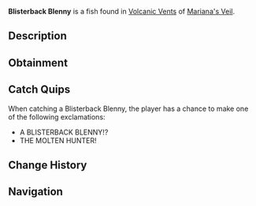 {{FishInfobox
|image          = Blisterback Blenny.png
|rarity         = Mythical
|sea            = First Sea
|location       = [[Volcanic Vents]]
|sublocation    = 
|sources        = Fishing Rod
|radar_location = 
|prog_speed     = -65
|xp             = 1500
|weather        = Clear
|time           = Day
|season         = Summer
|bait           = Fish Head
|base_weight    = 2800
|base_value     = 6300
|weight_range   = 1800
|base_chance    = 0.01
|base_resil     = 10
}}
'''Blisterback Blenny''' is a {{Rarity|Mythical}} fish found in [[Volcanic Vents]] of [[Mariana's Veil]].

== Description ==
{{Description|A colossal fish with jagged, obsidian fins and an inner fire that lights up its body. It is said to be faster than a tsunami.|Bestiary Entry}}

== Obtainment ==
{{Description|If the skies are clear and the air is hot, be ready.|Bestiary Hint}}
{{Fish Availability|
Mariana's Veil/Volcanic Vents
|top_rods      = 
Free Spirit Rod\310666.44\393246.31;
Leviathan's Fang Rod\295405.8\370794.11;
Trident Rod\270073.54\341133.41;
Azure Of Lagoon\241648.4\303701.41;
No-Life Rod\213218.33\266559.62;
Riptide Rod\160611.54\199007.07;
Challenger's Rod\204972.29\256635.84;
Lobster Rod\170178.94\213023.86;
Seraphic Rod\206974.84\255997.55;
Astralhook Rod\203936.8\254353.05;
Ethereal Prism Rod\202594.42\248700.38;
Rod Of The Forgotten Fang\190297.6\237361.37;
Blazebringer Rod\183526.32\227619.25;
Verdant Shear Rod\172905.99\214792.9;
Zeus Rod\168664.78\208777.9;
Rod Of The Depths\165571.8\204216.24;
Depthseeker Rod\163842.53\206049.99;
Rod Of The Exalted One\159025.27\196735.63;
Avalanche Rod\142264.97\176499.86;
Volcanic Rod\131870.54\163232.99;
Steady Rod\54514.44\69125.31
|recommended   = Trident Rod
}}

== Catch Quips ==
When catching a Blisterback Blenny, the player has a chance to make one of the following exclamations:
* A BLISTERBACK BLENNY!?
* THE MOLTEN HUNTER!

== Change History ==
{{Change History|{{subst:Current Version}}}}

== Navigation ==
{{Fish Navbox|Volcanic Vents}}